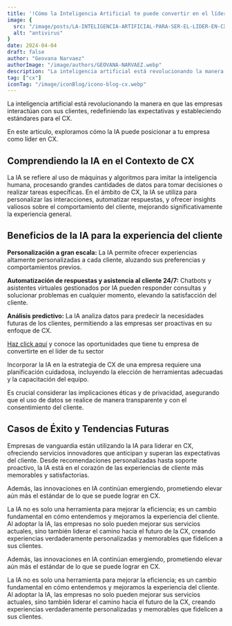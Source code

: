 ```yaml
--- 
title: '!Cómo la Inteligencia Artificial te puede convertir en el líder de tu sector!'
image: {
  src: "/image/posts/LA-INTELIGENCIA-ARTIFICIAL-PARA-SER-EL-LIDER-EN-CX-XKALE-BLOG-03-1024x576.webp",
  alt: "antivirus"
}
date: 2024-04-04
draft: false
author: "Geovana Narvaez"
authorImage: "/image/authors/GEOVANA-NARVAEZ.webp"
description: "La inteligencia artificial está revolucionando la manera en que las empresas interactúan con sus clientes, redefiniendo las expectativas y estableciendo estándares para el CX."
tag: ["cx"]
iconTag: "/image/iconBlog/icono-blog-cx.webp"
---
```


La inteligencia artificial está revolucionando la manera en que las empresas interactúan con sus clientes, redefiniendo las expectativas y estableciendo estándares para el CX.

En este articulo, exploramos cómo la IA puede posicionar a tu empresa como líder en CX.

## Comprendiendo la IA en el Contexto de CX
La IA se refiere al uso de máquinas y algoritmos para imitar la inteligencia humana, procesando grandes cantidades de datos para tomar decisiones o realizar tareas específicas. En el ámbito de CX, la IA se utiliza para personalizar las interacciones, automatizar respuestas, y ofrecer insights valiosos sobre el comportamiento del cliente, mejorando significativamente la experiencia general.

## Beneficios de la IA para la experiencia del cliente
**Personalización a gran escala:** La IA permite ofrecer experiencias altamente personalizadas a cada cliente, aluzando sus preferencias y comportamientos previos.

**Automatización de respuestas y asistencia al cliente 24/7:** Chatbots y asistentes virtuales gestionados por IA pueden responder consultas y solucionar problemas en cualquier momento, elevando la satisfacción del cliente.

**Análisis predictivo:** La IA analiza datos para predecir la necesidades futuras de los clientes, permitiendo a las empresas ser proactivas en su enfoque de CX.

[Haz click aquí](/experiencia-del-cliente) y conoce las oportunidades que tiene tu empresa de convertirte en el líder de tu sector

Incorporar la IA en la estrategia de CX de una empresa requiere una planificación cuidadosa, incluyendo la elección de herramientas adecuadas y la capacitación del equipo. 

Es crucial considerar las implicaciones éticas y de privacidad, asegurando que el uso de datos se realice de manera transparente y con el consentimiento del cliente.

## Casos de Éxito y Tendencias Futuras
Empresas de vanguardia están utilizando la IA para liderar en CX, ofreciendo servicios innovadores que anticipan y superan las expectativas del cliente. Desde recomendaciones personalizadas hasta soporte proactivo, la IA está en el corazón de las experiencias de cliente más memorables y satisfactorias. 

Además, las innovaciones en IA continúan emergiendo, prometiendo elevar aún más el estándar de lo que se puede lograr en CX.

La IA no es solo una herramienta para mejorar la eficiencia; es un cambio fundamental en cómo entendemos y mejoramos la experiencia del cliente. Al adoptar la IA, las empresas no solo pueden mejorar sus servicios actuales, sino también liderar el camino hacia el futuro de la CX, creando experiencias verdaderamente personalizadas y memorables que fidelicen a sus clientes.

Además, las innovaciones en IA continúan emergiendo, prometiendo elevar aún más el estándar de lo que se puede lograr en CX.

La IA no es solo una herramienta para mejorar la eficiencia; es un cambio fundamental en cómo entendemos y mejoramos la experiencia del cliente. Al adoptar la IA, las empresas no solo pueden mejorar sus servicios actuales, sino también liderar el camino hacia el futuro de la CX, creando experiencias verdaderamente personalizadas y memorables que fidelicen a sus clientes.